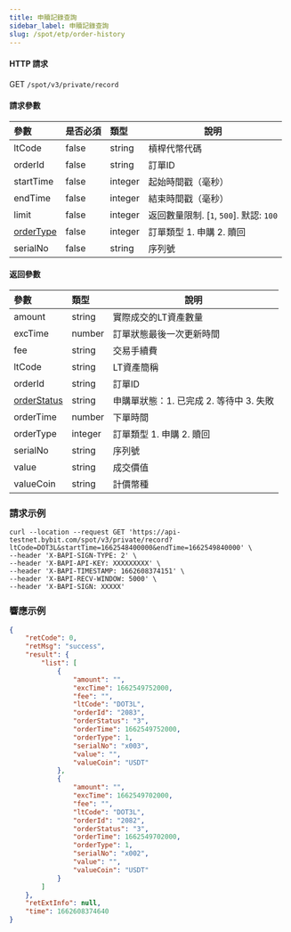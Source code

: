 ```yaml
---
title: 申贖記錄查詢
sidebar_label: 申贖記錄查詢
slug: /spot/etp/order-history
---
```


#### HTTP 請求
GET <code>/spot/v3/private/record</code>

#### 請求參數
| 參數 | 是否必須 | 類型 | 說明|
|:----- |:-------|:-----|------ |
|ltCode|false|string|槓桿代幣代碼|
|orderId|false|string|訂單ID|
|startTime|false|integer |起始時間戳（毫秒）|
|endTime|false|integer |結束時間戳（毫秒）|
|limit|false|integer |返回數量限制. [`1`, `500`]. 默認: `100` |
|[orderType](../enum#ltordertype)|false|integer |訂單類型 1. 申購 2. 贖回|
|serialNo |false |string |序列號|

#### 返回參數
| 參數 | 類型 | 說明|
|:----- |:-----|----- |
|amount|string|實際成交的LT資產數量|
|excTime |number |訂單狀態最後一次更新時間|
|fee|string |交易手續費|
|ltCode |string|LT資產簡稱|
|orderId |string|訂單ID|
|[orderStatus](../enum#ltorderstatus) |string|申購單狀態：1. 已完成 2. 等待中 3. 失敗|
|orderTime |number |下單時間|
|orderType |integer |訂單類型 1. 申購 2. 贖回|
|serialNo|string |序列號|
|value |string |成交價值|
|valueCoin|string |計價幣種|

### 請求示例

```http
curl --location --request GET 'https://api-testnet.bybit.com/spot/v3/private/record?ltCode=DOT3L&startTime=1662548400000&endTime=1662549840000' \
--header 'X-BAPI-SIGN-TYPE: 2' \
--header 'X-BAPI-API-KEY: XXXXXXXXX' \
--header 'X-BAPI-TIMESTAMP: 1662608374151' \
--header 'X-BAPI-RECV-WINDOW: 5000' \
--header 'X-BAPI-SIGN: XXXXX'
```

### 響應示例

```json
{
    "retCode": 0,
    "retMsg": "success",
    "result": {
        "list": [
            {
                "amount": "",
                "excTime": 1662549752000,
                "fee": "",
                "ltCode": "DOT3L",
                "orderId": "2083",
                "orderStatus": "3",
                "orderTime": 1662549752000,
                "orderType": 1,
                "serialNo": "x003",
                "value": "",
                "valueCoin": "USDT"
            },
            {
                "amount": "",
                "excTime": 1662549702000,
                "fee": "",
                "ltCode": "DOT3L",
                "orderId": "2082",
                "orderStatus": "3",
                "orderTime": 1662549702000,
                "orderType": 1,
                "serialNo": "x002",
                "value": "",
                "valueCoin": "USDT"
            }
        ]
    },
    "retExtInfo": null,
    "time": 1662608374640
}
```
